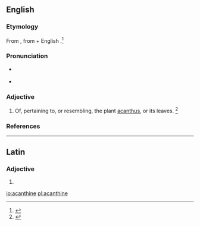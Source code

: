 ==English==

===Etymology===
From {{etyl|la|en}} {{term|acanthinus|lang=la}}, from {{term|acanthus|lang=la}} + English {{term|-ine||relating to|lang=en}}.<ref name=WI3>{{R:MW3 1976}}</ref>

===Pronunciation===
* {{a|US}} {{IPA|/əˈkæn.θɪn/|/əˈkænt.θɪn/|/əˈkænˌθaɪn/|lang=en}}
* {{rhymes|ænθɪn|lang=en}}

===Adjective===
{{en-adj}}

# Of, pertaining to, or resembling, the plant [[acanthus]], or its leaves. {{defdate|First attested in the mid 18th century.}}<ref name=SOED>{{R:SOED5}}</ref>

===References===
<references/>
----

==Latin==

===Adjective===
{{la-adj-form|acanthine}}

# {{inflection of|acanthinus||voc|m|s|lang=la}}

[[io:acanthine]]
[[pl:acanthine]]